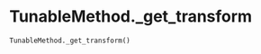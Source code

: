 # TunableMethod._get_transform { #napari_activelearning.TunableMethod._get_transform }

```python
TunableMethod._get_transform()
```

